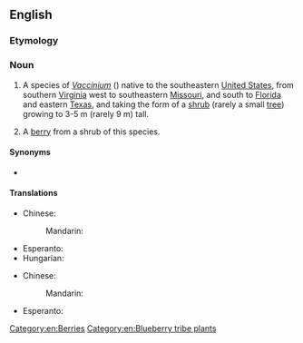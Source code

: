 ==English==

===Etymology===
{{rfe|en}}

===Noun===
{{wikipedia}}
{{en-noun|~}}

# {{lb|en|uncountable}} A species of ''[[Vaccinium]]'' ({{taxlink|Vaccinium arboreum|species|noshow=1}}) native to the southeastern [[United States]], from southern [[Virginia]] west to southeastern [[Missouri]], and south to [[Florida]] and eastern [[Texas]], and taking the form of a [[shrub]] (rarely a small [[tree]]) growing to 3-5 m (rarely 9 m) tall.
# {{lb|en|countable}} A [[berry]] from a shrub of this species.

====Synonyms====
* {{l|en|sparkleberry}}

====Translations====
{{trans-top|species}}
* Chinese:
*: Mandarin: {{t-needed|cmn}}
{{trans-mid}}
* Esperanto: {{t-needed|eo}}
* Hungarian: {{t|hu|fás áfonya}}
{{trans-bottom}}

{{trans-top|berry}}
* Chinese:
*: Mandarin: {{t-needed|cmn}}
{{trans-mid}}
* Esperanto: {{t-needed|eo}}
{{trans-bottom}}

[[Category:en:Berries]]
[[Category:en:Blueberry tribe plants]]